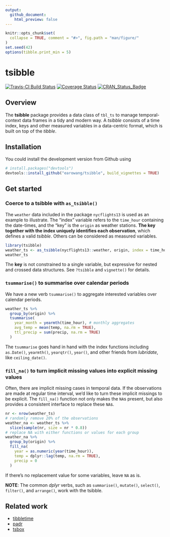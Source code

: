 ```yaml
---
output:
  github_document:
    html_preview: false
---
```


<!-- README.md is generated from README.Rmd. Please edit that file -->

```r
knitr::opts_chunk$set(
  collapse = TRUE, comment = "#>", fig.path = "man/figure/"
)
set.seed(42)
options(tibble.print_min = 5)
```

# tsibble

[![Travis-CI Build Status](https://travis-ci.org/earowang/tsibble.svg?branch=master)](https://travis-ci.org/earowang/tsibble)
[![Coverage Status](https://img.shields.io/codecov/c/github/earowang/tsibble/master.svg)](https://codecov.io/github/earowang/tsibble?branch=master)
[![CRAN_Status_Badge](http://www.r-pkg.org/badges/version/tsibble)](https://cran.r-project.org/package=tsibble)

## Overview

The **tsibble** package provides a data class of `tbl_ts` to manage temporal-context data frames in a tidy and modern way. A *tsibble* consists of a time index, keys and other measured variables in a data-centric format, which is built on top of the *tibble*.

## Installation

You could install the development version from Github using

```r
# install.packages("devtools")
devtools::install_github("earowang/tsibble", build_vignettes = TRUE)
```

## Get started

### Coerce to a tsibble with `as_tsibble()`

The `weather` data included in the package `nycflights13` is used as an example to illustrate. The "index" variable refers to the `time_hour` containing the date-times, and the "key" is the `origin` as weather stations. **The key together with the index uniquely identifies each observation**, which defines a valid *tsibble*. Others can be considered as measured variables.

```r
library(tsibble)
weather_ts <- as_tsibble(nycflights13::weather, origin, index = time_hour)
weather_ts
```

The **key** is not constrained to a single variable, but expressive for nested and crossed data structures. See `?tsibble` and `vignette()` for details.

### `tsummarise()` to summarise over calendar periods

We have a new verb `tsummarise()` to aggregate interested variables over calendar periods.

```r
weather_ts %>%
  group_by(origin) %>%
  tsummarise(
    year_month = yearmth(time_hour), # monthly aggregates
    avg_temp = mean(temp, na.rm = TRUE),
    ttl_precip = sum(precip, na.rm = TRUE)
  )
```

The `tsummarise` goes hand in hand with the index functions including `as.Date()`, `yearmth()`, `yearqtr()`, `year()`, and other friends from *lubridate*, like `ceiling_date()`.

### `fill_na()` to turn implicit missing values into explicit missing values

Often, there are implicit missing cases in temporal data. If the observations are made at regular time interval, we'd like to turn these implicit missings to be explicit. The `fill_na()` function not only makes the `NA`s present, but also provides a consistent interface to replace these `NA`s.

```r
nr <- nrow(weather_ts)
# randomly remove 20% of the observations
weather_na <- weather_ts %>%
  slice(sample(nr, size = nr * 0.8))
# replace NA with either functions or values for each group
weather_na %>%
  group_by(origin) %>%
  fill_na(
    year = as.numeric(year(time_hour)),
    temp = dplyr::lag(temp, na.rm = TRUE),
    precip = 0
  )
```

If there's no replacement value for some variables, leave `NA` as is.

**NOTE**: The common *dplyr* verbs, such as `summarise()`, `mutate()`, `select()`, `filter()`, and `arrange()`, work with the tsibble. 

## Related work

* [tibbletime](https://github.com/business-science/tibbletime)
* [padr](https://github.com/EdwinTh/padr)
* [tsbox](https://github.com/christophsax/tsbox)
